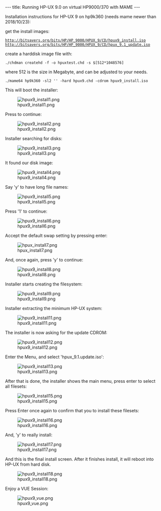 ---
title: Running HP-UX 9.0 on virtual HP9000/370 with MAME
---

Installation instructions for HP-UX 9 on hp9k360 (needs mame newer than 2018/10/23):

get the install images:


 http://bitsavers.org/bits/HP/HP_9000/HPUX_9/CD/hpux9_install.iso
 http://bitsavers.org/bits/HP/HP_9000/HPUX_9/CD/hpux_9.1_update.iso

create a harddisk image file with:
 ./chdman createhd -f -o hpuxtest.chd -s $[512*1048576]

where 512 is the size in Megabyte, and can be adjusted to your needs.

 ./mame64 hp9k360 -sl2 '' -hard hpux9.chd -cdrom hpux9_install.iso

This will boot the installer:

[[File:hpux9_install1.png]]

Press <Enter> to continue:

[[File:hpux9_install2.png]]

Installer searching for disks:

[[File:hpux9_install3.png]]

It found our disk image:

[[File:hpux9_install4.png]]

Say 'y' to have long file names:

[[File:hpux9_install5.png]]

Press '1' to continue:

[[File:hpux9_install6.png]]

Accept the default swap setting by pressing enter:

[[File:hpux_install7.png]]

And, once again, press 'y' to continue:

[[File:hpux9_install8.png]]

Installer starts creating the filesystem:

[[File:hpux9_install9.png]]

Installer extracting the minimum HP-UX system:

[[File:hpux9_install11.png]]

The installer is now asking for the update CDROM:

[[File:hpux9_install12.png]]

Enter the Menu, and select 'hpux_9.1.update.iso':

[[File:hpux9_install13.png]]

After that is done, the installer shows the main menu, press enter to select all filesets:

[[File:hpux9_install15.png]]

Press Enter once again to confirm that you to install these filesets:

[[File:hpux9_install16.png]]

And, 'y' to really install:

[[File:hpux9_install17.png]]

And this is the final install screen. After it finishes install, it will reboot into HP-UX from hard disk.

[[File:hpux9_install18.png]]

Enjoy a VUE Session:

[[File:hpux9_vue.png]]